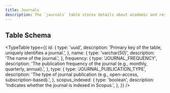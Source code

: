 ```yaml
---
title: Journals
description: The `journals` table stores details about academic and research journals, including their publication frequency, type, and whether they are indexed in Scopus.
---
```



## Table Schema

<TypeTable
  type={{
    id: {
      type: 'uuid',
      description: 'Primary key of the table, uniquely identifies a journal.',
    },
    name: {
      type: 'varchar(50)',
      description: 'The name of the journal.',
    },
    frequency: {
      type: 'JOURNAL_FREQUENCY',
      description:
        'The publication frequency of the journal (e.g., monthly, quarterly, annual).',
    },
    type: {
      type: 'JOURNAL_PUBLICATION_TYPE',
      description:
        'The type of journal publication (e.g., open-access, subscription-based).',
    },
    scopus_indexed: {
      type: 'boolean',
      description: 'Indicates whether the journal is indexed in Scopus.',
    },
  }}
/>
